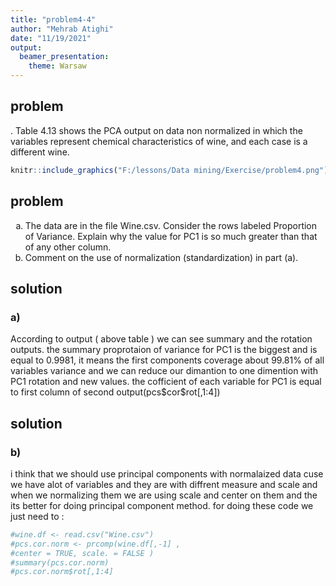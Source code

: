 ```yaml
---
title: "problem4-4"
author: "Mehrab Atighi"
date: "11/19/2021"
output: 
  beamer_presentation: 
    theme: Warsaw
---
```



## problem
\tiny
\textbf{Chemical Features of Wine}.\newline
Table 4.13 shows the PCA output on data non normalized in which the variables represent chemical characteristics of wine, and each case is a different wine.

```r

knitr::include_graphics("F:/lessons/Data mining/Exercise/problem4.png")
```

## problem

a. The data are in the file Wine.csv. Consider the rows labeled Proportion of Variance. Explain why the value for PC1 is so much greater than that of any other column.
b. Comment on the use of normalization (standardization) in part (a).


## solution
### a)
According to output ( above table ) we can see summary and the rotation outputs.\newline
the summary proprotaion of variance for PC1 is the biggest and is equal to 0.9981, it means the first components coverage about 99.81% of all variables variance and we can reduce our dimantion to one dimention with PC1 rotation and new values.\newline
the cofficient of each variable for PC1 is equal to first column of second output(pcs\$cor\$rot[,1:4])

## solution
### b)
i think that we should use principal components with normalaized data cuse we have alot of variables and they are with diffrent measure and scale and when we normalizing them  we are using scale and center on them and the its better for doing principal component method.
for doing these code we just need to :
```r
#wine.df <- read.csv("Wine.csv")
#pcs.cor.norm <- prcomp(wine.df[,-1] ,
#center = TRUE, scale. = FALSE )
#summary(pcs.cor.norm)
#pcs.cor.norm$rot[,1:4]
```
